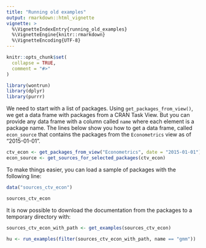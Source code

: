 ```yaml
---
title: "Running old examples"
output: rmarkdown::html_vignette
vignette: >
  %\VignetteIndexEntry{running_old_examples}
  %\VignetteEngine{knitr::rmarkdown}
  %\VignetteEncoding{UTF-8}
---
```


```r
knitr::opts_chunk$set(
  collapse = TRUE,
  comment = "#>"
)
```

```r
library(wontrun)
library(dplyr)
library(purrr)
```

We need to start with a list of packages. Using `get_packages_from_view()`, we get a 
data frame with packages from a CRAN Task View. But you can provide any data frame
with a column called `name` where each element is a package name. The lines below 
show you how to get a data frame, called `econ_source` that contains the packages
from the `Econometrics` view as of "2015-01-01". 

```r
ctv_econ <- get_packages_from_view("Econometrics", date = "2015-01-01")
econ_source <- get_sources_for_selected_packages(ctv_econ)
```

To make things easier, you can load a sample of packages with the following
line:

```r
data("sources_ctv_econ")

sources_ctv_econ
```

It is now possible to download the documentation from the packages to a temporary directory
with:

```r
sources_ctv_econ_with_path <- get_examples(sources_ctv_econ)
```

```r
hu <- run_examples(filter(sources_ctv_econ_with_path, name == "gmm"))
```
